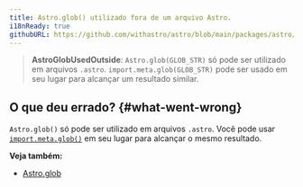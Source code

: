 ```yaml
---
title: Astro.glob() utilizado fora de um arquivo Astro.
i18nReady: true
githubURL: https://github.com/withastro/astro/blob/main/packages/astro/src/core/errors/errors-data.ts
---
```


> **AstroGlobUsedOutside**: `Astro.glob(GLOB_STR)` só pode ser utilizado em arquivos `.astro`. `import.meta.glob(GLOB_STR)` pode ser usado em seu lugar para alcançar um resultado similar.
## O que deu errado? \{#what-went-wrong\}
`Astro.glob()` só pode ser utilizado em arquivos `.astro`. Você pode usar [`import.meta.glob()`](https://vitejs.dev/guide/features.html#glob-import) em seu lugar para alcançar o mesmo resultado.

**Veja também:**
-  [Astro.glob](/pt-br/reference/api-reference/#astroglob)